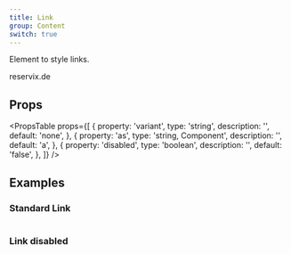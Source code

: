 ```yaml
---
title: Link
group: Content
switch: true
---
```


Element to style links.

<Preview>
  <Link href="http://www.reservix.de" target="_blank">
    reservix.de
  </Link>
</Preview>

## Props

<PropsTable
  props={[
    {
      property: 'variant',
      type: 'string',
      description: '',
      default: 'none',
    },
    {
      property: 'as',
      type: 'string, Component',
      description: '',
      default: 'a',
    },
    {
      property: 'disabled',
      type: 'boolean',
      description: '',
      default: 'false',
    },
  ]}
/>

## Examples

### Standard Link

```tsx preview file=components/Link/link-standard.demo.tsx

```

### Link disabled

```tsx preview file=components/Link/link-disabled.demo.tsx

```
